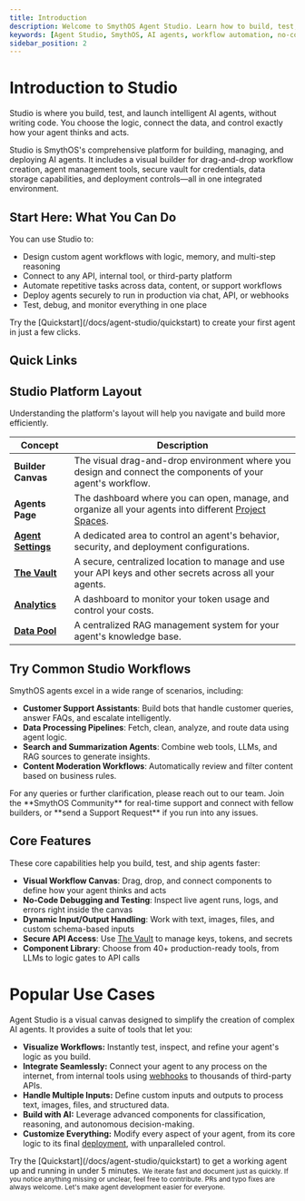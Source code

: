 ```yaml
---
title: Introduction
description: Welcome to SmythOS Agent Studio. Learn how to build, test, and deploy powerful AI agents using our visual workflow builder and no-code tools.
keywords: [Agent Studio, SmythOS, AI agents, workflow automation, no-code, visual builder]
sidebar_position: 2
---
```

# Introduction to Studio

Studio is where you build, test, and launch intelligent AI agents, without writing code. You choose the logic, connect the data, and control exactly how your agent thinks and acts.

<InfoCallout title="What is Studio?">
Studio is SmythOS's comprehensive platform for building, managing, and deploying AI agents. It includes a visual builder for drag-and-drop workflow creation, agent management tools, secure vault for credentials, data storage capabilities, and deployment controls—all in one integrated environment.
</InfoCallout>

## Start Here: What You Can Do

You can use Studio to:

- Design custom agent workflows with logic, memory, and multi-step reasoning  
- Connect to any API, internal tool, or third-party platform  
- Automate repetitive tasks across data, content, or support workflows  
- Deploy agents securely to run in production via chat, API, or webhooks  
- Test, debug, and monitor everything in one place  

<TipCallout title="First time here?">
Try the [Quickstart](/docs/agent-studio/quickstart) to create your first agent in just a few clicks.
</TipCallout>

## Quick Links
<CardGrid>
  <Card
    title="Quickstart"
    description="Ship your first agent in 2 minutes."
    to="/docs/agent-studio/quickstart"
  />
<Card
    title="Testing Agents"
    description="Testing your agents."
    to="/docs/agent-studio/build-agents/debugging"
  />
  <Card
    title="Explore Integrations"
    description="Core integrations at a glance."
    to="/docs/agent-studio/integrations"
  />
</CardGrid>

## Studio Platform Layout

Understanding the platform's layout will help you navigate and build more efficiently.

| Concept             | Description                                                                                             |
| ------------------- | ------------------------------------------------------------------------------------------------------- |
| **Builder Canvas** | The visual drag-and-drop environment where you design and connect the components of your agent's workflow. |
| **Agents Page** | The dashboard where you can open, manage, and organize all your agents into different [Project Spaces](/docs/account-management/spaces-management). |
| **[Agent Settings](/docs/agent-studio/manage-agents/overview)** | A dedicated area to control an agent's behavior, security, and deployment configurations.      |
| **[The Vault](/docs/agent-studio/key-concepts/vault)** | A secure, centralized location to manage and use your API keys and other secrets across all your agents. |
| **[Analytics](/docs/agent-collaboration/analytics)** | A dashboard to monitor your token usage and control your costs.                                 |
| **[Data Pool](/docs/agent-collaboration/data-pool/data-spaces)** | A centralized RAG management system for your agent's knowledge base. |

<Divider />

## Try Common Studio Workflows

SmythOS agents excel in a wide range of scenarios, including:

- **Customer Support Assistants**: Build bots that handle customer queries, answer FAQs, and escalate intelligently.
- **Data Processing Pipelines**: Fetch, clean, analyze, and route data using agent logic.
- **Search and Summarization Agents**: Combine web tools, LLMs, and RAG sources to generate insights.
- **Content Moderation Workflows**: Automatically review and filter content based on business rules.

<InfoCallout title="Need More Help?">
  For any queries or further clarification, please reach out to our team. Join the **SmythOS Community** for real-time support and connect with fellow builders, or **send a Support Request** if you run into any issues.
</InfoCallout>

## Core Features

These core capabilities help you build, test, and ship agents faster:

- **Visual Workflow Canvas**: Drag, drop, and connect components to define how your agent thinks and acts  
- **No-Code Debugging and Testing**: Inspect live agent runs, logs, and errors right inside the canvas  
- **Dynamic Input/Output Handling**: Work with text, images, files, and custom schema-based inputs  
- **Secure API Access**: Use [The Vault](/docs/agent-studio/key-concepts/vault) to manage keys, tokens, and secrets  
- **Component Library**: Choose from 40+ production-ready tools, from LLMs to logic gates to API calls  

# Popular Use Cases

Agent Studio is a visual canvas designed to simplify the creation of complex AI agents. It provides a suite of tools that let you:

* **Visualize Workflows:** Instantly test, inspect, and refine your agent's logic as you build.
* **Integrate Seamlessly:** Connect your agent to any process on the internet, from internal tools using [webhooks](/docs/agent-deployments/deployments/deploy-as-webhook) to thousands of third-party APIs.
* **Handle Multiple Inputs:** Define custom inputs and outputs to process text, images, files, and structured data.
* **Build with AI:** Leverage advanced components for classification, reasoning, and autonomous decision-making.
* **Customize Everything:** Modify every aspect of your agent, from its core logic to its final [deployment](/docs/agent-deployments/overview), with unparalleled control.

<TipCallout title="Not sure where to start?">
Try the [Quickstart](/docs/agent-studio/quickstart) to get a working agent up and running in under 5 minutes.
</TipCallout>

<Spacer size="md" />

<small>
We iterate fast and document just as quickly. If you notice anything missing or unclear, feel free to contribute. PRs and typo fixes are always welcome. Let's make agent development easier for everyone.
</small>